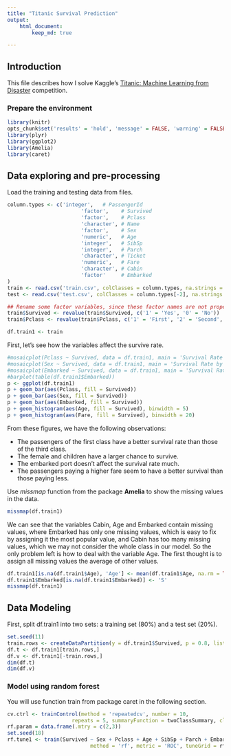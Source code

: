 ```yaml
---
title: "Titanic Survival Prediction"
output:
    html_document: 
        keep_md: true

---
```


## Introduction
This file describes how I solve Kaggle's [Titanic: Machine Learning from Disaster](https://www.kaggle.com/c/titanic) competition. 

### Prepare the environment
```r
library(knitr)
opts_chunk$set('results' = 'hold', 'message' = FALSE, 'warning' = FALSE)
library(plyr)
library(ggplot2)
library(Amelia)
library(caret)
```

## Data exploring and pre-processing

Load the training and testing data from files.
```r
column.types <- c('integer',   # PassengerId
                        'factor',    # Survived 
                        'factor',    # Pclass
                        'character', # Name
                        'factor',    # Sex
                        'numeric',   # Age
                        'integer',   # SibSp
                        'integer',   # Parch
                        'character', # Ticket
                        'numeric',   # Fare
                        'character', # Cabin
                        'factor'     # Embarked
)
train <- read.csv('train.csv', colClasses = column.types, na.strings = c('NA', ''))
test <- read.csv('test.csv', colClasses = column.types[-2], na.strings = c('NA', ''))

## Rename some factor variables, since these factor names are not proper.
train$Survived <- revalue(train$Survived, c('1' = 'Yes', '0' = 'No'))
train$Pclass <- revalue(train$Pclass, c('1' = 'First', '2' = 'Second', '3' = 'Third'))

df.train1 <- train
```

First, let's see how the variables affect the survive rate.
```r
#mosaicplot(Pclass ~ Survived, data = df.train1, main = 'Survival Rate by Passenger Class', color = TRUE)
#mosaicplot(Sex ~ Survived, data = df.train1, main = 'Survival Rate by Gender', color = TRUE)
#mosaicplot(Embarked ~ Survived, data = df.train1, main = 'Survival Rate by Ports', color = TRUE)
#barplot(table(df.train1$Embarked))
p <- ggplot(df.train1)
p + geom_bar(aes(Pclass, fill = Survived))
p + geom_bar(aes(Sex, fill = Survived))
p + geom_bar(aes(Embarked, fill = Survived))
p + geom_histogram(aes(Age, fill = Survived), binwidth = 5)
p + geom_histogram(aes(Fare, fill = Survived), binwidth = 20)
```

From these figures, we have the following observations:

* The passengers of the first class have a better survival rate than those of the third class.
* The female and children have a larger chance to survive.
* The embarked port doesn't affect the survival rate much.
* The passengers paying a higher fare seem to have a better survival than those paying less.


Use *missmap* function from the package **Amelia** to show the missing values in the data. 
```r
missmap(df.train1)
```

We can see that the variables Cabin, Age and Embarked contain missing values, where Embarked has only one missing values, which is easy to fix by assigning it the most popular value, and Cabin has too many missing values, which we may not consider the whole class in our model. So the only problem left is how to deal with the variable Age. The first thought is to assign all missing values the average of other values.
```r
df.train1[is.na(df.train1$Age), 'Age'] <- mean(df.train1$Age, na.rm = TRUE)
df.train1$Embarked[is.na(df.train1$Embarked)] <- 'S'
missmap(df.train1)
```

## Data Modeling
First, split df.train1 into two sets: a training set (80%) and a test set (20%).
```r
set.seed(11)
train.rows <- createDataPartition(y = df.train1$Survived, p = 0.8, list = FALSE)
df.t <- df.train1[train.rows,]
df.v <- df.train1[-train.rows,]
dim(df.t)
dim(df.v)
```

### Model using random forest

You will use function train from package caret in the following section.
```r
cv.ctrl <- trainControl(method = 'repeatedcv', number = 10, 
                     repeats = 5, summaryFunction = twoClassSummary, classProbs = TRUE)
rf.param = data.frame(.mtry = c(2,3))
set.seed(18)
rf.tune1 <- train(Survived ~ Sex + Pclass + Age + SibSp + Parch + Embarked, data = df.t, 
                           method = 'rf', metric = 'ROC', tuneGrid = rf.param, trControl = cv.ctrl)


```


